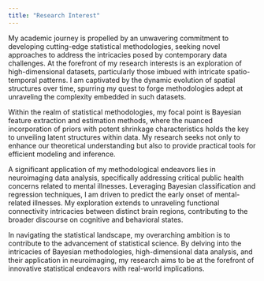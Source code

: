```yaml
---
title: "Research Interest"
---
```


My academic journey is propelled by an unwavering commitment to developing cutting-edge statistical methodologies, seeking novel approaches to address the intricacies posed by contemporary data challenges. At the forefront of my research interests is an exploration of high-dimensional datasets, particularly those imbued with intricate spatio-temporal patterns. I am captivated by the dynamic evolution of spatial structures over time, spurring my quest to forge methodologies adept at unraveling the complexity embedded in such datasets.

Within the realm of statistical methodologies, my focal point is Bayesian feature extraction and estimation methods, where the nuanced incorporation of priors with potent shrinkage characteristics holds the key to unveiling latent structures within data. My research seeks not only to enhance our theoretical understanding but also to provide practical tools for efficient modeling and inference.

A significant application of my methodological endeavors lies in neuroimaging data analysis, specifically addressing critical public health concerns related to mental illnesses. Leveraging Bayesian classification and regression techniques, I am driven to predict the early onset of mental-related illnesses. My exploration extends to unraveling functional connectivity intricacies between distinct brain regions, contributing to the broader discourse on cognitive and behavioral states.

In navigating the statistical landscape, my overarching ambition is to contribute to the advancement of statistical science. By delving into the intricacies of Bayesian methodologies, high-dimensional data analysis, and their application in neuroimaging, my research aims to be at the forefront of innovative statistical endeavors with real-world implications.
